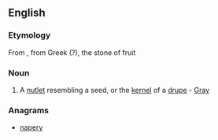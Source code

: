 ==English==

===Etymology===
From {{etyl|NL.|en}}, from Greek ({{etyl|grc|en}}?), the stone of fruit

===Noun===
{{en-noun|Pyrenae}}

# {{botany}}  A [[nutlet]] resembling a seed, or the [[kernel]] of a [[drupe]] - [[Gray]]

===Anagrams===
* [[napery#English|napery]]